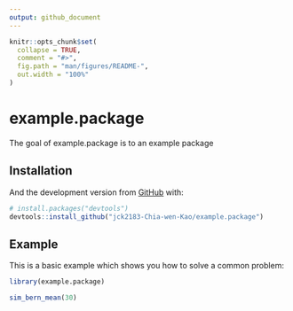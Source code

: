 ```yaml
---
output: github_document
---
```


<!-- README.md is generated from README.Rmd. Please edit that file -->

```r
knitr::opts_chunk$set(
  collapse = TRUE,
  comment = "#>",
  fig.path = "man/figures/README-",
  out.width = "100%"
)
```

# example.package

The goal of example.package is to an example package

## Installation

And the development version from [GitHub](https://github.com/) with:

``` r
# install.packages("devtools")
devtools::install_github("jck2183-Chia-wen-Kao/example.package")
```
## Example

This is a basic example which shows you how to solve a common problem:

```r
library(example.package)

sim_bern_mean(30)
```

